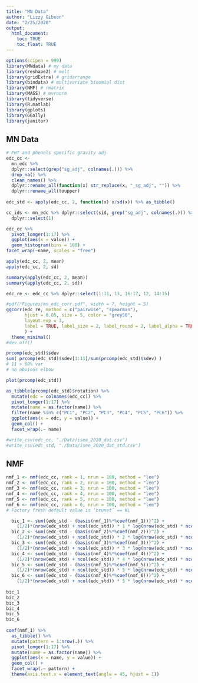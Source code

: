 ```yaml
---
title: "MN Data"
author: "Lizzy Gibson"
date: "2/25/2020"
output: 
  html_document:
    toc: TRUE
    toc_float: TRUE
---
```


```r
options(scipen = 999)
library(MNdata) # my data
library(reshape2) # melt
library(gridExtra) # gridarrange
library(bindata) # multivariate binomial dist
library(NMF) # rmatrix
library(MASS) # mvrnorm
library(tidyverse)
library(R.matlab)
library(gplots)
library(GGally)
library(janitor)
```

## MN Data

```r
# PHT and phenols specific gravity adj
edc_cc <- 
  mn_edc %>% 
  dplyr::select(grep("sg_adj", colnames(.))) %>% 
  drop_na() %>% 
  clean_names() %>% 
  dplyr::rename_all(function(x) str_replace(x, "_sg_adj", "")) %>% 
  dplyr::rename_all(toupper)
  
edc_std <- apply(edc_cc, 2, function(x) x/sd(x)) %>% as_tibble()

cc_ids <- mn_edc %>% dplyr::select(sid, grep("sg_adj", colnames(.))) %>% drop_na() %>% 
  dplyr::select(1)

edc_cc %>% 
  pivot_longer(1:17) %>% 
  ggplot(aes(x = value)) +
  geom_histogram(bins = 100) +
facet_wrap(~name, scales = "free")

apply(edc_cc, 2, mean)
apply(edc_cc, 2, sd)

summary(apply(edc_cc, 2, mean))
summary(apply(edc_cc, 2, sd))
```

```r
edc_re <- edc_cc %>% dplyr::select(1:11, 13, 16:17, 12, 14:15)

#pdf("Figures/mn_edc_corr.pdf", width = 7, height = 5)
ggcorr(edc_re, method = c("pairwise", "spearman"),
       hjust = 0.85, size = 5, color = "grey50",
       layout.exp = 3,
       label = TRUE, label_size = 2, label_round = 2, label_alpha = TRUE
       ) + 
  theme_minimal()
#dev.off()

prcomp(edc_std)$sdev
sum( prcomp(edc_std)$sdev[1:11]/sum(prcomp(edc_std)$sdev) )
# 11 > 80% var
# no obvious elbow

plot(prcomp(edc_std))

as_tibble(prcomp(edc_std)$rotation) %>% 
  mutate(edc = colnames(edc_cc)) %>% 
  pivot_longer(1:17) %>% 
  mutate(name = as.factor(name)) %>% 
  filter(name %in% c("PC1", "PC2", "PC3", "PC4", "PC5", "PC6")) %>% 
  ggplot(aes(x = edc, y = value)) + 
  geom_col() +
  facet_wrap(.~ name)
```

```r
#write_csv(edc_cc, "./Data/isee_2020_dat.csv")
#write_csv(edc_std, "./Data/isee_2020_dat_std.csv")
```

## NMF

```r
nmf_1 <- nmf(edc_cc, rank = 1, nrun = 100, method = "lee")
nmf_2 <- nmf(edc_cc, rank = 2, nrun = 100, method = "lee")
nmf_3 <- nmf(edc_cc, rank = 3, nrun = 100, method = "lee")
nmf_4 <- nmf(edc_cc, rank = 4, nrun = 100, method = "lee")
nmf_5 <- nmf(edc_cc, rank = 5, nrun = 100, method = "lee")
nmf_6 <- nmf(edc_cc, rank = 6, nrun = 100, method = "lee")
# Factory fresh default value is ‘brunet’ == KL

  bic_1 <- sum((edc_std - (basis(nmf_1)%*%coef(nmf_1)))^2) + 
    (1/2)*(nrow(edc_std) + ncol(edc_std)) * 1 * log(nrow(edc_std) * ncol(edc_std))
  bic_2 <- sum((edc_std - (basis(nmf_2)%*%coef(nmf_2)))^2) + 
    (1/2)*(nrow(edc_std) + ncol(edc_std)) * 2 * log(nrow(edc_std) * ncol(edc_std))
  bic_3 <- sum((edc_std - (basis(nmf_3)%*%coef(nmf_3)))^2) + 
    (1/2)*(nrow(edc_std) + ncol(edc_std)) * 3 * log(nrow(edc_std) * ncol(edc_std))
  bic_4 <- sum((edc_std - (basis(nmf_4)%*%coef(nmf_4)))^2) + 
    (1/2)*(nrow(edc_std) + ncol(edc_std)) * 4 * log(nrow(edc_std) * ncol(edc_std))
  bic_5 <- sum((edc_std - (basis(nmf_5)%*%coef(nmf_5)))^2) +  
    (1/2)*(nrow(edc_std) + ncol(edc_std)) * 5 * log(nrow(edc_std) * ncol(edc_std))
  bic_6 <- sum((edc_std - (basis(nmf_6)%*%coef(nmf_6)))^2) +  
    (1/2)*(nrow(edc_std) + ncol(edc_std)) * 5 * log(nrow(edc_std) * ncol(edc_std))
  
bic_1
bic_2
bic_3
bic_4
bic_5
bic_6
  
coef(nmf_1) %>% 
  as_tibble() %>% 
  mutate(pattern = 1:nrow(.)) %>% 
  pivot_longer(1:17) %>% 
  mutate(name = as.factor(name)) %>% 
  ggplot(aes(x = name, y = value)) + 
  geom_col() +
  facet_wrap(.~ pattern) + 
  theme(axis.text.x = element_text(angle = 45, hjust = 1))
```

